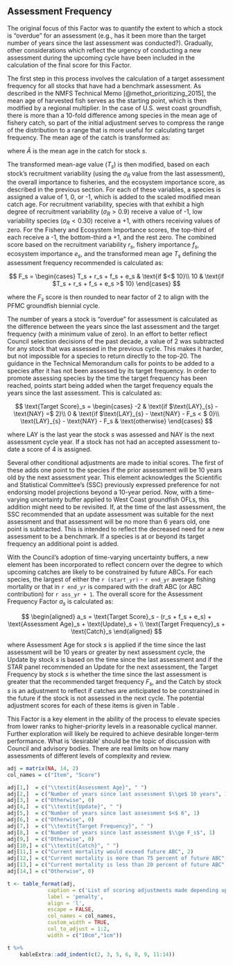 ## Assessment Frequency

The original focus of this Factor was to quantify the extent to which a stock is "overdue" for an assessment (e.g., has it been more than the target number of years since the last assessment was conducted?). Gradually, other considerations which reflect the urgency of conducting a new assessment during the upcoming cycle have been included in the calculation of the final score for this Factor. 

The first step in this process involves the calculation of a target assessment frequency for all stocks that have had a benchmark assessment.  As described in the NMFS Technical Memo [@methot_prioritizing_2015], the mean age of harvested fish serves as the starting point, which is then modified by a regional multiplier. In the case of U.S. west coast groundfish, there is more than a 10-fold difference among species in the mean age of fishery catch, so part of the initial adjustment serves to compress the range of the distribution to a range that is more useful for calculating target frequency. The mean age of the catch is transformed as:

\begin{centering}

  $T_s = (\bar{A}_s*20)^{0.38}$

\end{centering}

where $\bar{A}$ is the mean age in the catch for stock $s$.

The transformed mean-age value ($T_s$) is then modified, based on each stock's recruitment variability (using the $\sigma_R$ value from the last assessment), the overall importance to fisheries, and the ecosystem importance score, as described in the previous section.  For each of these variables, a species is assigned a value of 1, 0, or -1, which is added to the scaled modified mean catch age.  For recruitment variability, species with that exhibit a high degree of recruitment variability  ($\sigma_R > 0.9$) receive a value of -1, low variability species ($\sigma_R < 0.30$) receive a +1, with others receiving values of zero.  For the Fishery and Ecosystem Importance scores, the top-third of each receive a -1, the bottom-third a +1, and the rest zero. The combined score based on the recruitment variability $r_s$, fishery importance $f_s$, ecosystem importance $e_s$, and the transformed mean age $T_s$ defining the assessment frequency recommended is calculated as:

$$
F_s =
\begin{cases} 
T_s + r_s + f_s + e_s & \text{if $<$ 10}\\ 
10 & \text{if $T_s + r_s + f_s + e_s >$ 10} 
\end{cases}
$$

where the $F_s$ score is then rounded to near factor of 2 to align with the PFMC groundfish biennial cycle.

The number of years a stock is "overdue" for assessment is calculated as the difference between the years since the last assessment and the target frequency (with a minimum value of zero). In an effort to better reflect Council selection decisions of the past decade, a value of 2 was subtracted for any stock that was assessed in the previous cycle.  This makes it harder, but not impossible for a species to return directly to the top-20.  The guidance in the Technical Memorandum calls for points to be added to a species after it has not been assessed by its target frequency.  In order to promote assessing species by the time the target frequency has been reached, points start being added when the target frequency equals the years since the last assessment. This is calculated as:

$$
\text{Target Score}_s = 
\begin{cases}
-2 & \text{if $\text{LAY}_{s} - \text{NAY} =$ 2}\\
0  & \text{if $\text{LAY}_{s} - \text{NAY} - F_s < $ 0}\\
\text{LAY}_{s} - \text{NAY} - F_s & \text{otherwise}
\end{cases}
$$

where LAY is the last year the stock $s$ was assessed and NAY is the next assessment cycle year.  If a stock has not had an accepted assessment to-date a score of 4 is assigned. 

Several other conditional adjustments are made to initial scores. The first of these adds one point to the species if the prior assessment will be 10 years old by the next assessment year. This element acknowledges the Scientific and Statistical Committee's (SSC) previously expressed preference for not endorsing model projections beyond a 10-year period. Now, with a time-varying uncertainty buffer applied to West Coast groundfish OFLs, this addition might need to be revisited.  If, at the time of the last assessment, the SSC recommended that an update assessment was suitable for the next assessment and that assessment will be no more than 6 years old, one point is subtracted.  This is intended to reflect the decreased need for a new assessment to be a benchmark.  If a species is at or beyond its target frequency an additional point is added.  

With the Council's adoption of time-varying uncertainty buffers, a new element has been incorporated to reflect concern over the degree to which upcoming catches are likely to be constrained by future ABCs.  For each species, the largest of either the `r (start_yr)` - `r end_yr` average fishing mortality or that in `r end_yr` is compared with the draft ABC (or ABC contribution) for `r ass_yr + 1`. The overall score for the Assessment Frequency Factor $a_s$ is calculated as:

$$
\begin{aligned}
a_s = \text{Target Score}_s - (r_s + f_s + e_s) + \text{Assessment Age}_s + \text{Update}_s + \\
\text{Target Frequency}_s + \text{Catch}_s
\end{aligned}
$$

where Assessment Age for stock $s$ is applied if the time since the last assessment will be 10 years or greater by next assessment cycle, the Update by stock $s$ is based on the time since the last assessment and if the STAR panel recommended an Update for the next assessment, the Target Frequency by stock $s$ is whether the time since the last assessment is greater that the recommended target frequency $F_s$, and the Catch by stock $s$ is an adjustment to reflect if catches are anticipated to be constrained in the future if the stock is not assessed in the next cycle. The potential adjustment scores for each of these items is given in Table \ref{tab:penalty}.

This Factor is a key element in the ability of the process to elevate species from lower ranks to higher-priority levels in a reasonable cyclical manner. Further exploration will likely be required to achieve desirable longer-term performance. What is 'desirable' should be the topic of discussion with Council and advisory bodies. There are real limits on how many assessments of different levels of complexity and review. 


```r
adj = matrix(NA, 14, 2)
col_names = c("Item", "Score")

adj[1,]  = c("\\textit{Assessment Age}", " ")
adj[2,]  = c("Number of years since last assessment $\\ge$ 10 years", 1)
adj[3,]  = c("Otherwise", 0)
adj[4,]  = c("\\textit{Update}", " ")
adj[5,]  = c("Number of years since last assessment $<$ 6", 1)
adj[6,]  = c("Otherwise", 0)
adj[7,]  = c("\\textit{Target Frequency}", " ")
adj[8,]  = c("Number of years since last assessment $\\ge F_s$", 1)
adj[9,]  = c("Otherwise", 0)
adj[10,] = c("\\textit{Catch}", " ")
adj[11,] = c("Current mortality would exceed future ABC", 2)
adj[12,] = c("Current mortality is more than 75 percent of future ABC", 1)
adj[13,] = c("Current mortality is less than 20 percent of future ABC", -1)
adj[14,] = c("Otherwise", 0)

t <- table_format(adj, 
             caption = c('List of scoring adjustments made depending upon assessment age, the level of recommended next assessment, the target assessment frequency, and potential of future ABCs constraint.'),
             label = 'penalty',
             align = 'l',
             escape = FALSE,
             col_names = col_names,             
             custom_width = TRUE,
             col_to_adjust = 1:2,
             width = c("10cm","1cm"))

t %>%
    kableExtra::add_indent(c(2, 3, 5, 6, 8, 9, 11:14)) 

```                    

